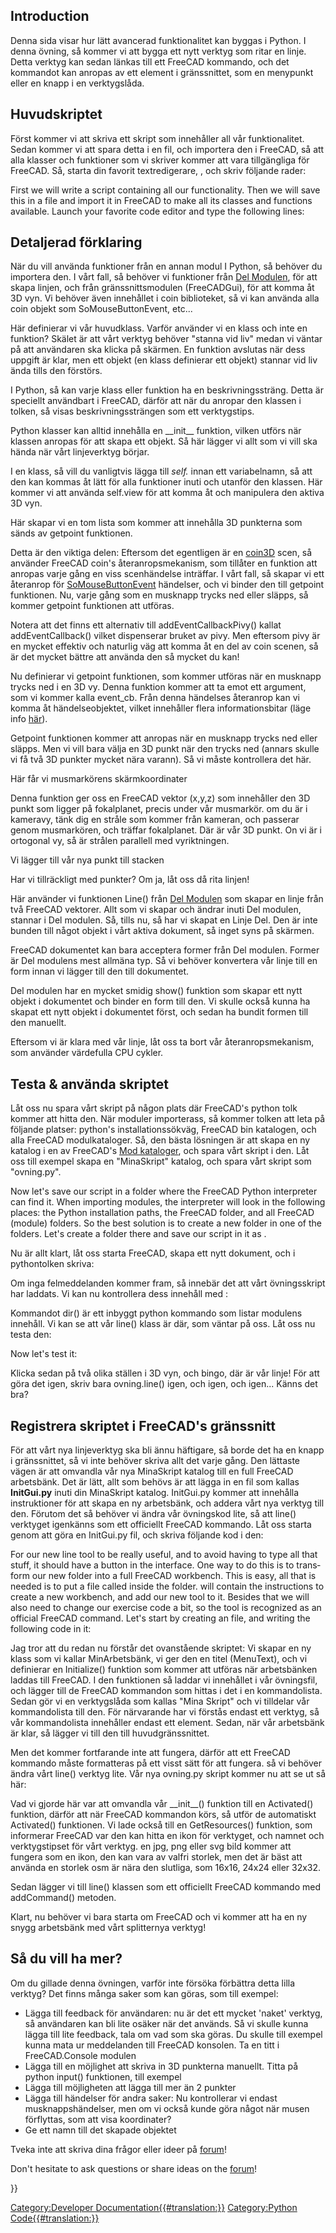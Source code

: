 <languages/>

{{TOCright}}

<div lang="en" dir="ltr" class="mw-content-ltr">
==Introduction==
</div>

<div class="mw-translate-fuzzy">
Denna sida visar hur lätt avancerad funktionalitet kan byggas i Python. I denna övning, så kommer vi att bygga ett nytt verktyg som ritar en linje. Detta verktyg kan sedan länkas till ett FreeCAD kommando, och det kommandot kan anropas av ett element i gränssnittet, som en menypunkt eller en knapp i en verktygslåda.
</div>

<span id="The_main_script"></span>
<div class="mw-translate-fuzzy">
==Huvudskriptet==


Först kommer vi att skriva ett skript som innehåller all vår funktionalitet. Sedan kommer vi att spara detta i en fil, och importera den i FreeCAD, så att alla klasser och funktioner som vi skriver kommer att vara tillgängliga för FreeCAD. Så, starta din favorit textredigerare, , och skriv följande rader:
</div>

<div lang="en" dir="ltr" class="mw-content-ltr">
First we will write a script containing all our functionality. Then we will save this in a file and import it in FreeCAD to make all its classes and functions available. Launch your favorite code editor and type the following lines:
</div>

{{Code|code=
import FreeCADGui, Part
from pivy.coin import *

class line:

    """This class will create a line after the user clicked 2 points on the screen"""

    def __init__(self):
        self.view = FreeCADGui.ActiveDocument.ActiveView
        self.stack = []
        self.callback = self.view.addEventCallbackPivy(SoMouseButtonEvent.getClassTypeId(), self.getpoint)

    def getpoint(self, event_cb):
        event = event_cb.getEvent()
        if event.getState() == SoMouseButtonEvent.DOWN:
            pos = event.getPosition()
            point = self.view.getPoint(pos[0], pos[1])
            self.stack.append(point)
            if len(self.stack) == 2:
                l = Part.LineSegment(self.stack[0], self.stack[1])
                shape = l.toShape()
                Part.show(shape)
                self.view.removeEventCallbackPivy(SoMouseButtonEvent.getClassTypeId(), self.callback)
}}
{{Top}}
<span id="Detailed_explanation"></span>
==Detaljerad förklaring ==

{{Code|code=
import Part, FreeCADGui
from pivy.coin import *
}}

<div class="mw-translate-fuzzy">
När du vill använda funktioner från en annan modul I Python, så behöver du importera den. I vårt fall, så behöver vi funktioner från [[Part_Workbench/sv|Del Modulen]], för att skapa linjen, och från gränssnittsmodulen (FreeCADGui), för att komma åt 3D vyn. Vi behöver även innehållet i coin biblioteket, så vi kan använda alla coin objekt som SoMouseButtonEvent, etc...
</div>

{{Code|code=
class line:
}}

Här definierar vi vår huvudklass. Varför använder vi en klass och inte en funktion? Skälet är att vårt verktyg behöver "stanna vid liv" medan vi väntar på att användaren ska klicka på skärmen. En funktion avslutas när dess uppgift är klar, men ett objekt (en klass definierar ett objekt) stannar vid liv ända tills den förstörs.

{{Code|code=
"""This class will create a line after the user clicked 2 points on the screen"""
}}

<div class="mw-translate-fuzzy">
I Python, så kan varje klass eller funktion ha en beskrivningssträng. Detta är speciellt användbart i FreeCAD, därför att när du anropar den klassen i tolken, så visas beskrivningssträngen som ett verktygstips.
</div>

{{Code|code=
def __init__(self):
}}

<div class="mw-translate-fuzzy">
Python klasser kan alltid innehålla en  __init__ funktion, vilken utförs när klassen anropas för att skapa ett objekt. Så här lägger vi allt som vi vill ska hända när vårt linjeverktyg börjar.
</div>

{{Code|code=
self.view = FreeCADGui.ActiveDocument.ActiveView
}}

<div class="mw-translate-fuzzy">
I en klass, så vill du vanligtvis lägga till  ''self.'' innan ett variabelnamn, så att den kan kommas åt lätt för alla funktioner inuti och utanför den klassen. Här kommer vi att använda self.view för att komma åt och manipulera den aktiva 3D vyn.
</div>

{{Code|code=
self.stack = []
}}

<div class="mw-translate-fuzzy">
Här skapar vi en tom lista som kommer att innehålla 3D punkterna som sänds av getpoint funktionen.
</div>

{{Code|code=
self.callback = self.view.addEventCallbackPivy(SoMouseButtonEvent.getClassTypeId(), self.getpoint)
}}

<div class="mw-translate-fuzzy">
Detta är den viktiga delen: Eftersom det egentligen är en [http://www.coin3d.org/ coin3D] scen, så använder FreeCAD coin's återanropsmekanism, som tillåter en funktion att anropas varje gång en viss scenhändelse inträffar. I vårt fall, så skapar vi ett återanrop för [http://doc.coin3d.org/Coin/group__events.html SoMouseButtonEvent] händelser, och vi binder den till getpoint funktionen. Nu, varje gång som en musknapp trycks ned eller släpps, så kommer getpoint funktionen att utföras.
</div>

<div class="mw-translate-fuzzy">
Notera att det finns ett alternativ till addEventCallbackPivy() kallat addEventCallback() vilket dispenserar bruket av pivy. Men eftersom pivy är en mycket effektiv och naturlig väg att komma åt en del av coin scenen, så är det mycket bättre att använda den så mycket du kan!
</div>
{{Top}}
{{Code|code=
def getpoint(self, event_cb):
}}

<div class="mw-translate-fuzzy">
Nu definierar vi getpoint funktionen, som kommer utföras när en musknapp trycks ned i en 3D vy. Denna funktion kommer att ta emot ett argument, som vi kommer kalla event_cb. Från denna händelses återanrop kan vi komma åt händelseobjektet, vilket innehåller flera informationsbitar (läge info [[Code_snippets#Observing_mouse_events_in_the_3D_viewer_via_Python/sv|här]]).
</div>

{{Code|code=
if event.getState() == SoMouseButtonEvent.DOWN:
}}

<div class="mw-translate-fuzzy">
Getpoint funktionen kommer att anropas när en musknapp trycks ned eller släpps. Men vi vill bara välja en 3D punkt när den trycks ned (annars skulle vi få två 3D punkter mycket nära varann). Så vi måste kontrollera det här.
</div>

{{Code|code=
pos = event.getPosition()
}}

<div class="mw-translate-fuzzy">
Här får vi musmarkörens skärmkoordinater
</div>

{{Code|code=
point = self.view.getPoint(pos[0], pos[1])
}}

<div class="mw-translate-fuzzy">
Denna funktion ger oss en FreeCAD vektor (x,y,z) som innehåller den 3D punkt som ligger på fokalplanet, precis under vår musmarkör. om du är i kameravy, tänk dig en stråle som kommer från kameran, och passerar genom musmarkören, och träffar fokalplanet. Där är vår 3D punkt. On vi är i ortogonal vy, så är strålen parallell med vyriktningen.
</div>

{{Code|code=
self.stack.append(point)
}}

<div class="mw-translate-fuzzy">
Vi lägger till vår nya punkt till stacken
</div>

{{Code|code=
if len(self.stack) == 2:
}}

Har vi tillräckligt med punkter? Om ja, låt oss då rita linjen!

{{Code|code=
l = Part.LineSegment(self.stack[0], self.stack[1])
}}

<div class="mw-translate-fuzzy">
Här använder vi funktionen Line() från [[Part_Workbench/sv|Del Modulen]] som skapar en linje från två FreeCAD vektorer. Allt som vi skapar och ändrar inuti Del modulen, stannar i Del modulen. Så, tills nu, så har vi skapat en Linje Del. Den är inte bunden till något objekt i vårt aktiva dokument, så inget syns på skärmen.
</div>

{{Code|code=
shape = l.toShape()
}}

<div class="mw-translate-fuzzy">
FreeCAD dokumentet kan bara acceptera former från Del modulen. Former är Del modulens mest allmäna typ. Så vi behöver konvertera vår linje till en form innan vi lägger till den till dokumentet.
</div>

{{Code|code=
Part.show(shape)
}}

<div class="mw-translate-fuzzy">
Del modulen har en mycket smidig show() funktion som skapar ett nytt objekt i dokumentet och binder en form till den. Vi skulle också kunna ha skapat ett nytt objekt i dokumentet först, och sedan ha bundit formen till den manuellt.
</div>

{{Code|code=
self.view.removeEventCallbackPivy(SoMouseButtonEvent.getClassTypeId(), self.callback)
}}

<div class="mw-translate-fuzzy">
Eftersom vi är klara med vår linje, låt oss ta bort vår återanropsmekanism, som använder värdefulla CPU cykler.
</div>
{{Top}}
<span id="Testing_the_script"></span>
<div class="mw-translate-fuzzy">
==Testa & använda skriptet==

Låt oss nu spara vårt skript på någon plats där FreeCAD's python tolk kommer att hitta den. När moduler importerass, så kommer tolken att leta på följande platser: python's installationssökväg, FreeCAD bin katalogen, och alla FreeCAD modulkataloger. Så, den bästa lösningen är att skapa en ny katalog i en av FreeCAD's [[Installing_more_workbenches/sv|Mod kataloger]], och spara vårt skript i den. Låt oss till exempel skapa en "MinaSkript" katalog, och spara vårt skript som  "ovning.py".
</div>

<div lang="en" dir="ltr" class="mw-content-ltr">
Now let's save our script in a folder where the FreeCAD Python interpreter can find it. When importing modules, the interpreter will look in the following places: the Python installation paths, the FreeCAD {{FileName|bin}} folder, and all FreeCAD {{FileName|Mod}} (module) folders. So the best solution is to create a new folder in one of the {{FileName|Mod}} folders. Let's create a {{FileName|MyScripts}} folder there and save our script in it as {{FileName|exercise.py}}.
</div>

<div class="mw-translate-fuzzy">
Nu är allt klart, låt oss starta FreeCAD, skapa ett nytt dokument, och i pythontolken skriva:
</div>

{{Code|code=
import exercise
}}

<div class="mw-translate-fuzzy">
Om inga felmeddelanden kommer fram, så innebär det att vårt övningsskript har laddats. Vi kan nu kontrollera dess innehåll med :
</div>

{{Code|code=
dir(exercise)
}}

<div class="mw-translate-fuzzy">
Kommandot dir() är ett inbyggt python kommando som listar modulens innehåll. Vi kan se att vår line() klass är där, som väntar på oss. Låt oss nu testa den:
</div>

{{Code|code=
'line' in dir(exercise)
}}

<div lang="en" dir="ltr" class="mw-content-ltr">
Now let's test it:
</div>

{{Code|code=
exercise.line()
}}

<div class="mw-translate-fuzzy">
Klicka sedan på två olika ställen i 3D vyn, och bingo, där är vår linje! För att göra det igen, skriv bara ovning.line() igen, och igen, och igen... Känns det bra?
</div>
{{Top}}
<span id="Registering_the_script"></span>
<div class="mw-translate-fuzzy">
==Registrera skriptet i FreeCAD's gränssnitt==
För att vårt nya linjeverktyg ska bli ännu häftigare, så borde det ha en knapp i gränssnittet, så vi inte behöver skriva allt det varje gång. Den lättaste vägen är att omvandla vår nya MinaSkript katalog till en full FreeCAD arbetsbänk. Det är lätt, allt som behövs är att lägga in en fil som kallas '''InitGui.py''' inuti din MinaSkript katalog. InitGui.py kommer att innehålla instruktioner för att skapa en ny arbetsbänk, och addera vårt nya verktyg till den. Förutom det så behöver vi ändra vår övningskod lite, så att line() verktyget igenkänns som ett officiellt FreeCAD kommando. Låt oss starta genom att göra en InitGui.py fil, och skriva följande kod i den:
</div>

<div lang="en" dir="ltr" class="mw-content-ltr">
For our new line tool to be really useful, and to avoid having to type all that stuff, it should have a button in the interface. One way to do this is to transform our new {{FileName|MyScripts}} folder into a full FreeCAD workbench. This is easy, all that is needed is to put a file called {{FileName|InitGui.py}} inside the {{FileName|MyScripts}} folder. {{FileName|InitGui.py}} will contain the instructions to create a new workbench, and add our new tool to it. Besides that we will also need to change our exercise code a bit, so the {{incode|line()}} tool is recognized as an official FreeCAD command. Let's start by creating an {{FileName|InitGui.py}} file, and writing the following code in it:
</div>

{{Code|code=
class MyWorkbench (Workbench):

    MenuText = "MyScripts"

    def Initialize(self):
        import exercise
        commandslist = ["line"]
        self.appendToolbar("My Scripts", commandslist)

Gui.addWorkbench(MyWorkbench())
}}

<div class="mw-translate-fuzzy">
Jag tror att du redan nu förstår det ovanstående skriptet: Vi skapar en ny klass som vi kallar MinArbetsbänk, vi ger den en titel (MenuText), och vi definierar en Initialize() funktion som kommer att utföras när arbetsbänken laddas till FreeCAD. I den funktionen så laddar vi innehållet i vår övningsfil, och lägger till de FreeCAD kommandon som hittas i det i en kommandolista. Sedan gör vi en verktygslåda som kallas "Mina Skript" och vi tilldelar vår kommandolista till den. För närvarande har vi förstås endast ett verktyg, så vår kommandolista innehåller endast ett element. Sedan, när vår arbetsbänk är klar, så lägger vi till den till huvudgränssnittet.
</div>

<div class="mw-translate-fuzzy">
Men det kommer fortfarande inte att fungera, därför att ett FreeCAD kommando måste formatteras på ett visst sätt för att fungera. så vi behöver ändra vårt line() verktyg lite. Vår nya ovning.py skript kommer nu att se ut så här:
</div>

{{Code|code=
import FreeCADGui, Part
from pivy.coin import *

class line:

    """This class will create a line after the user clicked 2 points on the screen"""

    def Activated(self):
        self.view = FreeCADGui.ActiveDocument.ActiveView
        self.stack = []
        self.callback = self.view.addEventCallbackPivy(SoMouseButtonEvent.getClassTypeId(), self.getpoint)

    def getpoint(self, event_cb):
        event = event_cb.getEvent()
        if event.getState() == SoMouseButtonEvent.DOWN:
            pos = event.getPosition()
            point = self.view.getPoint(pos[0], pos[1])
            self.stack.append(point)
            if len(self.stack) == 2:
                l = Part.LineSegment(self.stack[0], self.stack[1])
                shape = l.toShape()
                Part.show(shape)
                self.view.removeEventCallbackPivy(SoMouseButtonEvent.getClassTypeId(), self.callback)

    def GetResources(self):
        return {'Pixmap': 'path_to_an_icon/line_icon.png', 'MenuText': 'Line', 'ToolTip': 'Creates a line by clicking 2 points on the screen'}

FreeCADGui.addCommand('line', line())
}}

<div class="mw-translate-fuzzy">
Vad vi gjorde här var att omvandla vår __init__() funktion till en Activated() funktion, därför att när FreeCAD kommandon körs, så utför de automatiskt Activated() funktionen. Vi lade också till en GetResources() funktion, som informerar FreeCAD var den kan hitta en ikon för verktyget, och namnet och verktygstipset för vårt verktyg. en jpg, png eller svg bild kommer att fungera som en ikon, den kan vara av valfri storlek, men det är bäst att använda en storlek osm är nära den slutliga, som 16x16, 24x24 eller 32x32.

Sedan lägger vi till line() klassen som ett officiellt FreeCAD kommando med addCommand() metoden.
</div>

<div class="mw-translate-fuzzy">
Klart, nu behöver vi bara starta om FreeCAD och vi kommer att ha en ny snygg arbetsbänk med vårt splitternya verktyg!
</div>
{{Top}}
<span id="So_you_want_more?"></span>
==Så du vill ha mer?==

<div class="mw-translate-fuzzy">
Om du gillade denna övningen, varför inte försöka förbättra detta lilla verktyg? Det finns många saker som kan göras, som till exempel:

* Lägga till feedback för användaren: nu är det ett mycket 'naket' verktyg, så användaren kan bli lite osäker när det används. Så vi skulle kunna lägga till lite feedback, tala om vad som ska göras. Du skulle till exempel kunna mata ur meddelanden till FreeCAD konsolen. Ta en titt i FreeCAD.Console modulen
* Lägga till en möjlighet att skriva in 3D punkterna manuellt. Titta på python input() funktionen, till exempel
* Lägga till möjligheten att lägga till mer än 2 punkter
* Lägga till händelser för andra saker: Nu kontrollerar vi endast musknappshändelser, men om vi också kunde göra något när musen förflyttas, som att visa koordinater?
* Ge ett namn till det skapade objektet

Tveka inte att skriva dina frågor eller ideer på [http://forum.freecadweb.org/ forum]!
</div>

<div lang="en" dir="ltr" class="mw-content-ltr">
Don't hesitate to ask questions or share ideas on the [https://forum.freecad.org forum]!
</div>
{{Top}}
{{Powerdocnavi{{#translation:}}}}
[[Category:Developer Documentation{{#translation:}}]]
[[Category:Python Code{{#translation:}}]]
{{clear}}